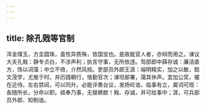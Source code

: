 ```yaml
---
---
---
```

title: 除孔戣等官制
---



浑金璞玉，方圭圆珠，虽性异质殊，皆国宝也。是故能官人者，亦辩而用之。谏议大夫孔戣：静专贞白，不涉声利；执言守事，无所依违。驾部郎中薛存诚：廉洁直方，饰以词藻；中立不倚，介然风规。吏部员外郎王涯：端明精实，加之以敏，懿文茂学，尤推于时。并历践朝行，恪勤官次；谏坦郎署，蔼其休声。宜加公奖，擢在近侍。左右禁闼，可以同升。必能评奏台议，发扬纶诰，临事有立，属词可观：各随所长，分命以职。祗奉乃事，无替厥猷！戣、存诚，并可给事中；涯，可兵部员外郎、知制诰。